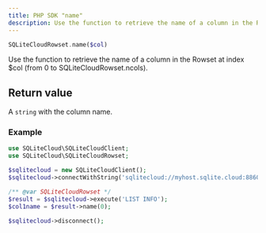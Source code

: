 ```yaml
---
title: PHP SDK "name"
description: Use the function to retrieve the name of a column in the Rowset at index $col (from 0 to SQLiteCloudRowset.ncols).
---
```


```php
SQLiteCloudRowset.name($col)
```

Use the function to retrieve the name of a column in the Rowset at index $col (from 0 to SQLiteCloudRowset.ncols).

## Return value
A `string` with the column name.

### Example
```php
use SQLiteCloud\SQLiteCloudClient;
use SQLiteCloud\SQLiteCloudRowset;

$sqlitecloud = new SQLiteCloudClient();
$sqlitecloud->connectWithString('sqlitecloud://myhost.sqlite.cloud:8860/mydatabase?apikey=myapikey')

/** @var SQLiteCloudRowset */
$result = $sqlitecloud->execute('LIST INFO');
$col1name = $result->name(0);

$sqlitecloud->disconnect();
```